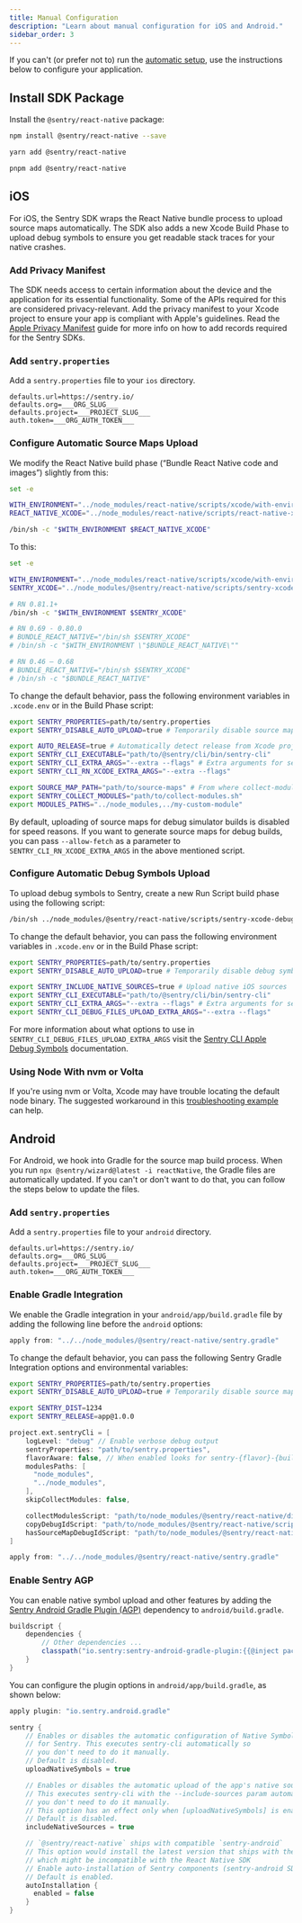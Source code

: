 ```yaml
---
title: Manual Configuration
description: "Learn about manual configuration for iOS and Android."
sidebar_order: 3
---
```


If you can't (or prefer not to) run the [automatic setup](/platforms/react-native), use the instructions below to configure your application.

## Install SDK Package

Install the `@sentry/react-native` package:

```bash {tabTitle:npm}
npm install @sentry/react-native --save
```

```bash {tabTitle:yarn}
yarn add @sentry/react-native
```

```bash {tabTitle:pnpm}
pnpm add @sentry/react-native
```

## iOS

For iOS, the Sentry SDK wraps the React Native bundle process to upload source maps automatically. The SDK also adds a new Xcode Build Phase to upload debug symbols to ensure you get readable stack traces for your native crashes.

### Add Privacy Manifest

The SDK needs access to certain information about the device and the application for its essential functionality. Some of the APIs required for this are considered privacy-relevant. Add the privacy manifest to your Xcode project to ensure your app is compliant with Apple's guidelines. Read the [Apple Privacy Manifest](/platforms/react-native/data-management/apple-privacy-manifest/) guide for more info on how to add records required for the Sentry SDKs.

### Add `sentry.properties`

Add a `sentry.properties` file to your `ios` directory.

```properties {filename: ios/sentry.properties}
defaults.url=https://sentry.io/
defaults.org=___ORG_SLUG___
defaults.project=___PROJECT_SLUG___
auth.token=___ORG_AUTH_TOKEN___
```

### Configure Automatic Source Maps Upload

We modify the React Native build phase (“Bundle React Native code and images”) slightly from this:

```bash {filename:Bundle React Native code and images}
set -e

WITH_ENVIRONMENT="../node_modules/react-native/scripts/xcode/with-environment.sh"
REACT_NATIVE_XCODE="../node_modules/react-native/scripts/react-native-xcode.sh"

/bin/sh -c "$WITH_ENVIRONMENT $REACT_NATIVE_XCODE"
```

To this:

```bash {filename:Bundle React Native code and images}
set -e

WITH_ENVIRONMENT="../node_modules/react-native/scripts/xcode/with-environment.sh"
SENTRY_XCODE="../node_modules/@sentry/react-native/scripts/sentry-xcode.sh"

# RN 0.81.1+
/bin/sh -c "$WITH_ENVIRONMENT $SENTRY_XCODE"

# RN 0.69 - 0.80.0
# BUNDLE_REACT_NATIVE="/bin/sh $SENTRY_XCODE"
# /bin/sh -c "$WITH_ENVIRONMENT \"$BUNDLE_REACT_NATIVE\""

# RN 0.46 – 0.68
# BUNDLE_REACT_NATIVE="/bin/sh $SENTRY_XCODE"
# /bin/sh -c "$BUNDLE_REACT_NATIVE"
```

To change the default behavior, pass the following environment variables in `.xcode.env` or in the Build Phase script:

```bash {filename:.xcode.env}
export SENTRY_PROPERTIES=path/to/sentry.properties
export SENTRY_DISABLE_AUTO_UPLOAD=true # Temporarily disable source map upload

export AUTO_RELEASE=true # Automatically detect release from Xcode project
export SENTRY_CLI_EXECUTABLE="path/to/@sentry/cli/bin/sentry-cli"
export SENTRY_CLI_EXTRA_ARGS="--extra --flags" # Extra arguments for sentry-cli in all build phases
export SENTRY_CLI_RN_XCODE_EXTRA_ARGS="--extra --flags"

export SOURCE_MAP_PATH="path/to/source-maps" # From where collect-modules should read modules
export SENTRY_COLLECT_MODULES="path/to/collect-modules.sh"
export MODULES_PATHS="../node_modules,../my-custom-module"
```

By default, uploading of source maps for debug simulator builds is disabled for speed reasons. If you want to generate source maps for debug builds, you can pass `--allow-fetch` as a parameter to `SENTRY_CLI_RN_XCODE_EXTRA_ARGS` in the above mentioned script.

### Configure Automatic Debug Symbols Upload

To upload debug symbols to Sentry, create a new Run Script build phase using the following script:

```bash {filename:Upload Debug Symbols to Sentry}
/bin/sh ../node_modules/@sentry/react-native/scripts/sentry-xcode-debug-files.sh
```

To change the default behavior, you can pass the following environment variables in `.xcode.env` or in the Build Phase script:

```bash {filename:.xcode.env}
export SENTRY_PROPERTIES=path/to/sentry.properties
export SENTRY_DISABLE_AUTO_UPLOAD=true # Temporarily disable debug symbols upload

export SENTRY_INCLUDE_NATIVE_SOURCES=true # Upload native iOS sources
export SENTRY_CLI_EXECUTABLE="path/to/@sentry/cli/bin/sentry-cli"
export SENTRY_CLI_EXTRA_ARGS="--extra --flags" # Extra arguments for sentry-cli in all build phases
export SENTRY_CLI_DEBUG_FILES_UPLOAD_EXTRA_ARGS="--extra --flags"
```

For more information about what options to use in `SENTRY_CLI_DEBUG_FILES_UPLOAD_EXTRA_ARGS` visit the [Sentry CLI Apple Debug Symbols](/platforms/apple/dsym/#sentry-cli) documentation.

### Using Node With nvm or Volta

If you're using nvm or Volta, Xcode may have trouble locating the default node binary. The suggested workaround in this [troubleshooting example](/platforms/react-native/troubleshooting/#using-node-with-nvm-or-volta) can help.

## Android

For Android, we hook into Gradle for the source map build process. When you run `npx @sentry/wizard@latest -i reactNative`, the Gradle files are automatically updated. If you can't or don't want to do that, you can follow the steps below to update the files.

### Add `sentry.properties`

Add a `sentry.properties` file to your `android` directory.

```properties {filename: android/sentry.properties}
defaults.url=https://sentry.io/
defaults.org=___ORG_SLUG___
defaults.project=___PROJECT_SLUG___
auth.token=___ORG_AUTH_TOKEN___
```

### Enable Gradle Integration

We enable the Gradle integration in your `android/app/build.gradle` file by adding the following line before the `android` options:

```groovy {filename:android/app/build.gradle}
apply from: "../../node_modules/@sentry/react-native/sentry.gradle"
```

To change the default behavior, you can pass the following Sentry Gradle Integration options and environmental variables:

```bash
export SENTRY_PROPERTIES=path/to/sentry.properties
export SENTRY_DISABLE_AUTO_UPLOAD=true # Temporarily disable source maps upload

export SENTRY_DIST=1234
export SENTRY_RELEASE=app@1.0.0
```

```groovy {filename:android/app/build.gradle}
project.ext.sentryCli = [
    logLevel: "debug" // Enable verbose debug output
    sentryProperties: "path/to/sentry.properties",
    flavorAware: false, // When enabled looks for sentry-{flavor}-{build_type}.properties
    modulesPaths: [
      "node_modules",
      "../node_modules",
    ],
    skipCollectModules: false,

    collectModulesScript: "path/to/node_modules/@sentry/react-native/dist/js/tools/collectModules.js",
    copyDebugIdScript: "path/to/node_modules/@sentry/react-native/scripts/copy-debugid.js",
    hasSourceMapDebugIdScript: "path/to/node_modules/@sentry/react-native/scripts/has-sourcemap-debugid.js",
]

apply from: "../../node_modules/@sentry/react-native/sentry.gradle"
```

### Enable Sentry AGP

You can enable native symbol upload and other features by adding the [Sentry Android Gradle Plugin (AGP)](/platforms/android/configuration/gradle) dependency to `android/build.gradle`.

```groovy {filename:android/build.gradle}
buildscript {
    dependencies {
        // Other dependencies ...
        classpath("io.sentry:sentry-android-gradle-plugin:{{@inject packages.version('sentry.java.android.gradle-plugin', '3.0.0') }}")
    }
}
```

You can configure the plugin options in `android/app/build.gradle`, as shown below:

```groovy {filename:android/app/build.gradle}
apply plugin: "io.sentry.android.gradle"

sentry {
    // Enables or disables the automatic configuration of Native Symbols
    // for Sentry. This executes sentry-cli automatically so
    // you don't need to do it manually.
    // Default is disabled.
    uploadNativeSymbols = true

    // Enables or disables the automatic upload of the app's native source code to Sentry.
    // This executes sentry-cli with the --include-sources param automatically so
    // you don't need to do it manually.
    // This option has an effect only when [uploadNativeSymbols] is enabled.
    // Default is disabled.
    includeNativeSources = true

    // `@sentry/react-native` ships with compatible `sentry-android`
    // This option would install the latest version that ships with the SDK or SAGP (Sentry Android Gradle Plugin)
    // which might be incompatible with the React Native SDK
    // Enable auto-installation of Sentry components (sentry-android SDK and okhttp, timber and fragment integrations).
    // Default is enabled.
    autoInstallation {
      enabled = false
    }
}
```
